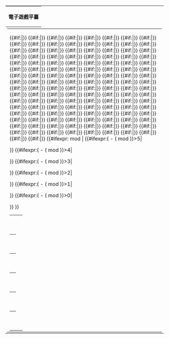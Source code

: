 <includeonly><table style="background:none;font-size:85%;margin:1em 1em 1em 0;width:100%;" cellpadding="0" cellspacing="0">
<tr><td style="padding-left:2px;padding-right:2px;">
<table style="background:none;width:100%;margin:0px;" cellpadding="0" cellspacing="0">
<tr><th style="">電子遊戲平臺</th></tr>
</table>
</td></tr>
<tr><td>
<table style="background:none;width:100%;margin:0px;" cellpadding="0" cellspacing="0">
<tr><td style="width:{{#expr:floor(100/{{{col|3}}})}}%;vertical-align:top;">
<table class="wikitable" style="width:100%;margin:0px;" cellpadding="0" cellspacing="0">
{{#if:{{{1|}}}|{{GamePlatformKey/sub|{{{1}}}|1|{{{tot|0}}}|{{{col|3}}}}}}}
{{#if:{{{2|}}}|{{GamePlatformKey/sub|{{{2}}}|2|{{{tot|0}}}|{{{col|3}}}}}}}
{{#if:{{{3|}}}|{{GamePlatformKey/sub|{{{3}}}|3|{{{tot|0}}}|{{{col|3}}}}}}}
{{#if:{{{4|}}}|{{GamePlatformKey/sub|{{{4}}}|4|{{{tot|0}}}|{{{col|3}}}}}}}
{{#if:{{{5|}}}|{{GamePlatformKey/sub|{{{5}}}|5|{{{tot|0}}}|{{{col|3}}}}}}}
{{#if:{{{6|}}}|{{GamePlatformKey/sub|{{{6}}}|6|{{{tot|0}}}|{{{col|3}}}}}}}
{{#if:{{{7|}}}|{{GamePlatformKey/sub|{{{7}}}|7|{{{tot|0}}}|{{{col|3}}}}}}}
{{#if:{{{8|}}}|{{GamePlatformKey/sub|{{{8}}}|8|{{{tot|0}}}|{{{col|3}}}}}}}
{{#if:{{{9|}}}|{{GamePlatformKey/sub|{{{9}}}|9|{{{tot|0}}}|{{{col|3}}}}}}}
{{#if:{{{10|}}}|{{GamePlatformKey/sub|{{{10}}}|10|{{{tot|0}}}|{{{col|3}}}}}}}
{{#if:{{{11|}}}|{{GamePlatformKey/sub|{{{11}}}|11|{{{tot|0}}}|{{{col|3}}}}}}}
{{#if:{{{12|}}}|{{GamePlatformKey/sub|{{{12}}}|12|{{{tot|0}}}|{{{col|3}}}}}}}
{{#if:{{{13|}}}|{{GamePlatformKey/sub|{{{13}}}|13|{{{tot|0}}}|{{{col|3}}}}}}}
{{#if:{{{14|}}}|{{GamePlatformKey/sub|{{{14}}}|14|{{{tot|0}}}|{{{col|3}}}}}}}
{{#if:{{{15|}}}|{{GamePlatformKey/sub|{{{15}}}|15|{{{tot|0}}}|{{{col|3}}}}}}}
{{#if:{{{16|}}}|{{GamePlatformKey/sub|{{{16}}}|16|{{{tot|0}}}|{{{col|3}}}}}}}
{{#if:{{{17|}}}|{{GamePlatformKey/sub|{{{17}}}|17|{{{tot|0}}}|{{{col|3}}}}}}}
{{#if:{{{18|}}}|{{GamePlatformKey/sub|{{{18}}}|18|{{{tot|0}}}|{{{col|3}}}}}}}
{{#if:{{{19|}}}|{{GamePlatformKey/sub|{{{19}}}|19|{{{tot|0}}}|{{{col|3}}}}}}}
{{#if:{{{20|}}}|{{GamePlatformKey/sub|{{{20}}}|20|{{{tot|0}}}|{{{col|3}}}}}}}
{{#if:{{{21|}}}|{{GamePlatformKey/sub|{{{21}}}|21|{{{tot|0}}}|{{{col|3}}}}}}}
{{#if:{{{22|}}}|{{GamePlatformKey/sub|{{{22}}}|22|{{{tot|0}}}|{{{col|3}}}}}}}
{{#if:{{{23|}}}|{{GamePlatformKey/sub|{{{23}}}|23|{{{tot|0}}}|{{{col|3}}}}}}}
{{#if:{{{24|}}}|{{GamePlatformKey/sub|{{{24}}}|24|{{{tot|0}}}|{{{col|3}}}}}}}
{{#if:{{{25|}}}|{{GamePlatformKey/sub|{{{25}}}|25|{{{tot|0}}}|{{{col|3}}}}}}}
{{#if:{{{26|}}}|{{GamePlatformKey/sub|{{{26}}}|26|{{{tot|0}}}|{{{col|3}}}}}}}
{{#if:{{{27|}}}|{{GamePlatformKey/sub|{{{27}}}|27|{{{tot|0}}}|{{{col|3}}}}}}}
{{#if:{{{28|}}}|{{GamePlatformKey/sub|{{{28}}}|28|{{{tot|0}}}|{{{col|3}}}}}}}
{{#if:{{{29|}}}|{{GamePlatformKey/sub|{{{29}}}|29|{{{tot|0}}}|{{{col|3}}}}}}}
{{#if:{{{30|}}}|{{GamePlatformKey/sub|{{{30}}}|30|{{{tot|0}}}|{{{col|3}}}}}}}
{{#if:{{{31|}}}|{{GamePlatformKey/sub|{{{31}}}|31|{{{tot|0}}}|{{{col|3}}}}}}}
{{#if:{{{32|}}}|{{GamePlatformKey/sub|{{{32}}}|32|{{{tot|0}}}|{{{col|3}}}}}}}
{{#if:{{{33|}}}|{{GamePlatformKey/sub|{{{33}}}|33|{{{tot|0}}}|{{{col|3}}}}}}}
{{#if:{{{34|}}}|{{GamePlatformKey/sub|{{{34}}}|34|{{{tot|0}}}|{{{col|3}}}}}}}
{{#if:{{{35|}}}|{{GamePlatformKey/sub|{{{35}}}|35|{{{tot|0}}}|{{{col|3}}}}}}}
{{#if:{{{36|}}}|{{GamePlatformKey/sub|{{{36}}}|36|{{{tot|0}}}|{{{col|3}}}}}}}
{{#if:{{{37|}}}|{{GamePlatformKey/sub|{{{37}}}|37|{{{tot|0}}}|{{{col|3}}}}}}}
{{#if:{{{38|}}}|{{GamePlatformKey/sub|{{{38}}}|38|{{{tot|0}}}|{{{col|3}}}}}}}
{{#if:{{{39|}}}|{{GamePlatformKey/sub|{{{39}}}|39|{{{tot|0}}}|{{{col|3}}}}}}}
{{#if:{{{40|}}}|{{GamePlatformKey/sub|{{{40}}}|40|{{{tot|0}}}|{{{col|3}}}}}}}
{{#if:{{{41|}}}|{{GamePlatformKey/sub|{{{41}}}|41|{{{tot|0}}}|{{{col|3}}}}}}}
{{#if:{{{42|}}}|{{GamePlatformKey/sub|{{{42}}}|42|{{{tot|0}}}|{{{col|3}}}}}}}
{{#if:{{{43|}}}|{{GamePlatformKey/sub|{{{43}}}|43|{{{tot|0}}}|{{{col|3}}}}}}}
{{#if:{{{44|}}}|{{GamePlatformKey/sub|{{{44}}}|44|{{{tot|0}}}|{{{col|3}}}}}}}
{{#if:{{{45|}}}|{{GamePlatformKey/sub|{{{45}}}|45|{{{tot|0}}}|{{{col|3}}}}}}}
{{#if:{{{46|}}}|{{GamePlatformKey/sub|{{{46}}}|46|{{{tot|0}}}|{{{col|3}}}}}}}
{{#if:{{{47|}}}|{{GamePlatformKey/sub|{{{47}}}|47|{{{tot|0}}}|{{{col|3}}}}}}}
{{#if:{{{48|}}}|{{GamePlatformKey/sub|{{{48}}}|48|{{{tot|0}}}|{{{col|3}}}}}}}
{{#if:{{{49|}}}|{{GamePlatformKey/sub|{{{49}}}|49|{{{tot|0}}}|{{{col|3}}}}}}}
{{#if:{{{50|}}}|{{GamePlatformKey/sub|{{{50}}}|50|{{{tot|0}}}|{{{col|3}}}}}}}
{{#if:{{{51|}}}|{{GamePlatformKey/sub|{{{51}}}|51|{{{tot|0}}}|{{{col|3}}}}}}}
{{#if:{{{52|}}}|{{GamePlatformKey/sub|{{{52}}}|52|{{{tot|0}}}|{{{col|3}}}}}}}
{{#if:{{{53|}}}|{{GamePlatformKey/sub|{{{53}}}|53|{{{tot|0}}}|{{{col|3}}}}}}}
{{#if:{{{54|}}}|{{GamePlatformKey/sub|{{{54}}}|54|{{{tot|0}}}|{{{col|3}}}}}}}
{{#if:{{{55|}}}|{{GamePlatformKey/sub|{{{55}}}|55|{{{tot|0}}}|{{{col|3}}}}}}}
{{#if:{{{56|}}}|{{GamePlatformKey/sub|{{{56}}}|56|{{{tot|0}}}|{{{col|3}}}}}}}
{{#if:{{{57|}}}|{{GamePlatformKey/sub|{{{57}}}|57|{{{tot|0}}}|{{{col|3}}}}}}}
{{#if:{{{58|}}}|{{GamePlatformKey/sub|{{{58}}}|58|{{{tot|0}}}|{{{col|3}}}}}}}
{{#if:{{{59|}}}|{{GamePlatformKey/sub|{{{59}}}|59|{{{tot|0}}}|{{{col|3}}}}}}}
{{#if:{{{60|}}}|{{GamePlatformKey/sub|{{{60}}}|60|{{{tot|0}}}|{{{col|3}}}}}}}
{{#if:{{{61|}}}|{{GamePlatformKey/sub|{{{61}}}|61|{{{tot|0}}}|{{{col|3}}}}}}}
{{#if:{{{62|}}}|{{GamePlatformKey/sub|{{{62}}}|62|{{{tot|0}}}|{{{col|3}}}}}}}
{{#if:{{{63|}}}|{{GamePlatformKey/sub|{{{63}}}|63|{{{tot|0}}}|{{{col|3}}}}}}}
{{#if:{{{64|}}}|{{GamePlatformKey/sub|{{{64}}}|64|{{{tot|0}}}|{{{col|3}}}}}}}
{{#if:{{{65|}}}|{{GamePlatformKey/sub|{{{65}}}|65|{{{tot|0}}}|{{{col|3}}}}}}}
{{#if:{{{66|}}}|{{GamePlatformKey/sub|{{{66}}}|66|{{{tot|0}}}|{{{col|3}}}}}}}
{{#if:{{{67|}}}|{{GamePlatformKey/sub|{{{67}}}|67|{{{tot|0}}}|{{{col|3}}}}}}}
{{#if:{{{68|}}}|{{GamePlatformKey/sub|{{{68}}}|68|{{{tot|0}}}|{{{col|3}}}}}}}
{{#if:{{{69|}}}|{{GamePlatformKey/sub|{{{69}}}|69|{{{tot|0}}}|{{{col|3}}}}}}}
{{#if:{{{70|}}}|{{GamePlatformKey/sub|{{{70}}}|70|{{{tot|0}}}|{{{col|3}}}}}}}
{{#if:{{{71|}}}|{{GamePlatformKey/sub|{{{71}}}|71|{{{tot|0}}}|{{{col|3}}}}}}}
{{#if:{{{72|}}}|{{GamePlatformKey/sub|{{{72}}}|72|{{{tot|0}}}|{{{col|3}}}}}}}
{{#if:{{{73|}}}|{{GamePlatformKey/sub|{{{73}}}|73|{{{tot|0}}}|{{{col|3}}}}}}}
{{#if:{{{74|}}}|{{GamePlatformKey/sub|{{{74}}}|74|{{{tot|0}}}|{{{col|3}}}}}}}
{{#if:{{{75|}}}|{{GamePlatformKey/sub|{{{75}}}|75|{{{tot|0}}}|{{{col|3}}}}}}}
{{#if:{{{76|}}}|{{GamePlatformKey/sub|{{{76}}}|76|{{{tot|0}}}|{{{col|3}}}}}}}
{{#if:{{{77|}}}|{{GamePlatformKey/sub|{{{77}}}|77|{{{tot|0}}}|{{{col|3}}}}}}}
{{#if:{{{78|}}}|{{GamePlatformKey/sub|{{{78}}}|78|{{{tot|0}}}|{{{col|3}}}}}}}
{{#if:{{{79|}}}|{{GamePlatformKey/sub|{{{79}}}|79|{{{tot|0}}}|{{{col|3}}}}}}}
{{#if:{{{80|}}}|{{GamePlatformKey/sub|{{{80}}}|80|{{{tot|0}}}|{{{col|3}}}}}}}
{{#if:{{{81|}}}|{{GamePlatformKey/sub|{{{81}}}|81|{{{tot|0}}}|{{{col|3}}}}}}}
{{#if:{{{82|}}}|{{GamePlatformKey/sub|{{{82}}}|82|{{{tot|0}}}|{{{col|3}}}}}}}
{{#if:{{{83|}}}|{{GamePlatformKey/sub|{{{83}}}|83|{{{tot|0}}}|{{{col|3}}}}}}}
{{#if:{{{84|}}}|{{GamePlatformKey/sub|{{{84}}}|84|{{{tot|0}}}|{{{col|3}}}}}}}
{{#if:{{{85|}}}|{{GamePlatformKey/sub|{{{85}}}|85|{{{tot|0}}}|{{{col|3}}}}}}}
{{#if:{{{86|}}}|{{GamePlatformKey/sub|{{{86}}}|86|{{{tot|0}}}|{{{col|3}}}}}}}
{{#if:{{{87|}}}|{{GamePlatformKey/sub|{{{87}}}|87|{{{tot|0}}}|{{{col|3}}}}}}}
{{#if:{{{88|}}}|{{GamePlatformKey/sub|{{{88}}}|88|{{{tot|0}}}|{{{col|3}}}}}}}
{{#if:{{{89|}}}|{{GamePlatformKey/sub|{{{89}}}|89|{{{tot|0}}}|{{{col|3}}}}}}}
{{#if:{{{90|}}}|{{GamePlatformKey/sub|{{{90}}}|90|{{{tot|0}}}|{{{col|3}}}}}}}
{{#if:{{{91|}}}|{{GamePlatformKey/sub|{{{91}}}|91|{{{tot|0}}}|{{{col|3}}}}}}}
{{#if:{{{92|}}}|{{GamePlatformKey/sub|{{{92}}}|92|{{{tot|0}}}|{{{col|3}}}}}}}
{{#if:{{{93|}}}|{{GamePlatformKey/sub|{{{93}}}|93|{{{tot|0}}}|{{{col|3}}}}}}}
{{#if:{{{94|}}}|{{GamePlatformKey/sub|{{{94}}}|94|{{{tot|0}}}|{{{col|3}}}}}}}
{{#if:{{{95|}}}|{{GamePlatformKey/sub|{{{95}}}|95|{{{tot|0}}}|{{{col|3}}}}}}}
{{#if:{{{96|}}}|{{GamePlatformKey/sub|{{{96}}}|96|{{{tot|0}}}|{{{col|3}}}}}}}
{{#if:{{{97|}}}|{{GamePlatformKey/sub|{{{97}}}|97|{{{tot|0}}}|{{{col|3}}}}}}}
{{#if:{{{98|}}}|{{GamePlatformKey/sub|{{{98}}}|98|{{{tot|0}}}|{{{col|3}}}}}}}
{{#if:{{{99|}}}|{{GamePlatformKey/sub|{{{99}}}|99|{{{tot|0}}}|{{{col|3}}}}}}}
{{#if:{{{100|}}}|{{GamePlatformKey/sub|{{{100}}}|100|{{{tot|0}}}|{{{col|3}}}}}}}
{{#if:{{{101|}}}|{{GamePlatformKey/sub|{{{101}}}|101|{{{tot|0}}}|{{{col|3}}}}}}}
{{#if:{{{102|}}}|{{GamePlatformKey/sub|{{{102}}}|102|{{{tot|0}}}|{{{col|3}}}}}}}
{{#if:{{{103|}}}|{{GamePlatformKey/sub|{{{103}}}|103|{{{tot|0}}}|{{{col|3}}}}}}}
{{#if:{{{104|}}}|{{GamePlatformKey/sub|{{{104}}}|104|{{{tot|0}}}|{{{col|3}}}}}}}
{{#if:{{{105|}}}|{{GamePlatformKey/sub|{{{105}}}|105|{{{tot|0}}}|{{{col|3}}}}}}}
{{#if:{{{106|}}}|{{GamePlatformKey/sub|{{{106}}}|106|{{{tot|0}}}|{{{col|3}}}}}}}
{{#if:{{{107|}}}|{{GamePlatformKey/sub|{{{107}}}|107|{{{tot|0}}}|{{{col|3}}}}}}}
{{#if:{{{108|}}}|{{GamePlatformKey/sub|{{{108}}}|108|{{{tot|0}}}|{{{col|3}}}}}}}
{{#if:{{{109|}}}|{{GamePlatformKey/sub|{{{109}}}|109|{{{tot|0}}}|{{{col|3}}}}}}}
{{#if:{{{110|}}}|{{GamePlatformKey/sub|{{{110}}}|110|{{{tot|0}}}|{{{col|3}}}}}}}
{{#if:{{{111|}}}|{{GamePlatformKey/sub|{{{111}}}|111|{{{tot|0}}}|{{{col|3}}}}}}}
{{#if:{{{112|}}}|{{GamePlatformKey/sub|{{{112}}}|112|{{{tot|0}}}|{{{col|3}}}}}}}
{{#if:{{{113|}}}|{{GamePlatformKey/sub|{{{113}}}|113|{{{tot|0}}}|{{{col|3}}}}}}}
{{#if:{{{114|}}}|{{GamePlatformKey/sub|{{{114}}}|114|{{{tot|0}}}|{{{col|3}}}}}}}
{{#if:{{{115|}}}|{{GamePlatformKey/sub|{{{115}}}|115|{{{tot|0}}}|{{{col|3}}}}}}}
{{#if:{{{116|}}}|{{GamePlatformKey/sub|{{{116}}}|116|{{{tot|0}}}|{{{col|3}}}}}}}
{{#if:{{{117|}}}|{{GamePlatformKey/sub|{{{117}}}|117|{{{tot|0}}}|{{{col|3}}}}}}}
{{#if:{{{118|}}}|{{GamePlatformKey/sub|{{{118}}}|118|{{{tot|0}}}|{{{col|3}}}}}}}
{{#if:{{{119|}}}|{{GamePlatformKey/sub|{{{119}}}|119|{{{tot|0}}}|{{{col|3}}}}}}}
{{#if:{{{120|}}}|{{GamePlatformKey/sub|{{{120}}}|120|{{{tot|0}}}|{{{col|3}}}}}}}
{{#if:{{{121|}}}|{{GamePlatformKey/sub|{{{121}}}|121|{{{tot|0}}}|{{{col|3}}}}}}}
{{#if:{{{122|}}}|{{GamePlatformKey/sub|{{{122}}}|122|{{{tot|0}}}|{{{col|3}}}}}}}
{{#if:{{{123|}}}|{{GamePlatformKey/sub|{{{123}}}|123|{{{tot|0}}}|{{{col|3}}}}}}}
{{#if:{{{124|}}}|{{GamePlatformKey/sub|{{{124}}}|124|{{{tot|0}}}|{{{col|3}}}}}}}
{{#if:{{{125|}}}|{{GamePlatformKey/sub|{{{125}}}|125|{{{tot|0}}}|{{{col|3}}}}}}}
{{#if:{{{126|}}}|{{GamePlatformKey/sub|{{{126}}}|126|{{{tot|0}}}|{{{col|3}}}}}}}
{{#if:{{{127|}}}|{{GamePlatformKey/sub|{{{127}}}|127|{{{tot|0}}}|{{{col|3}}}}}}}
{{#if:{{{128|}}}|{{GamePlatformKey/sub|{{{128}}}|128|{{{tot|0}}}|{{{col|3}}}}}}}
{{#if:{{{129|}}}|{{GamePlatformKey/sub|{{{129}}}|129|{{{tot|0}}}|{{{col|3}}}}}}}
{{#if:{{{130|}}}|{{GamePlatformKey/sub|{{{130}}}|130|{{{tot|0}}}|{{{col|3}}}}}}}
{{#ifexpr:{{{tot|0}}} mod {{{col|3}}}|
{{#ifexpr:({{{col|3}}} - ({{{tot|0}}} mod {{{col|3}}}))>5|<tr><th width="width:4em;">&nbsp;</th><td>&nbsp;</td></tr>}}
{{#ifexpr:({{{col|3}}} - ({{{tot|0}}} mod {{{col|3}}}))>4|<tr><th width="width:4em;">&nbsp;</th><td>&nbsp;</td></tr>}}
{{#ifexpr:({{{col|3}}} - ({{{tot|0}}} mod {{{col|3}}}))>3|<tr><th width="width:4em;">&nbsp;</th><td>&nbsp;</td></tr>}}
{{#ifexpr:({{{col|3}}} - ({{{tot|0}}} mod {{{col|3}}}))>2|<tr><th width="width:4em;">&nbsp;</th><td>&nbsp;</td></tr>}}
{{#ifexpr:({{{col|3}}} - ({{{tot|0}}} mod {{{col|3}}}))>1|<tr><th width="width:4em;">&nbsp;</th><td>&nbsp;</td></tr>}}
{{#ifexpr:({{{col|3}}} - ({{{tot|0}}} mod {{{col|3}}}))>0|<tr><th width="width:4em;">&nbsp;</th><td>&nbsp;</td></tr>}}
}}
</table>
</td></tr>
</table>
</td></tr>
</table></includeonly><noinclude>{{documentation}}</noinclude>